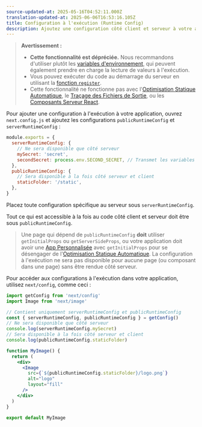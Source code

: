 ```yaml
---
source-updated-at: 2025-05-16T04:52:11.000Z
translation-updated-at: 2025-06-06T16:53:16.105Z
title: Configuration à l'exécution (Runtime Config)
description: Ajoutez une configuration côté client et serveur à votre application Next.js.
---
```


> **Avertissement :**
>
> - **Cette fonctionnalité est dépréciée.** Nous recommandons d'utiliser plutôt les [variables d'environnement](/docs/pages/building-your-application/configuring/environment-variables), qui peuvent également prendre en charge la lecture de valeurs à l'exécution.
> - Vous pouvez exécuter du code au démarrage du serveur en utilisant la [fonction `register`](/docs/app/building-your-application/optimizing/instrumentation).
> - Cette fonctionnalité ne fonctionne pas avec l'[Optimisation Statique Automatique](/docs/pages/building-your-application/rendering/automatic-static-optimization), le [Traçage des Fichiers de Sortie](/docs/pages/api-reference/next-config-js/output#automatically-copying-traced-files), ou les [Composants Serveur React](/docs/app/building-your-application/rendering/server-components).

Pour ajouter une configuration à l'exécution à votre application, ouvrez `next.config.js` et ajoutez les configurations `publicRuntimeConfig` et `serverRuntimeConfig` :

```js filename="next.config.js"
module.exports = {
  serverRuntimeConfig: {
    // Ne sera disponible que côté serveur
    mySecret: 'secret',
    secondSecret: process.env.SECOND_SECRET, // Transmet les variables d'environnement
  },
  publicRuntimeConfig: {
    // Sera disponible à la fois côté serveur et client
    staticFolder: '/static',
  },
}
```

Placez toute configuration spécifique au serveur sous `serverRuntimeConfig`.

Tout ce qui est accessible à la fois au code côté client et serveur doit être sous `publicRuntimeConfig`.

> Une page qui dépend de `publicRuntimeConfig` **doit** utiliser `getInitialProps` ou `getServerSideProps`, ou votre application doit avoir une [App Personnalisée](/docs/pages/building-your-application/routing/custom-app) avec `getInitialProps` pour se désengager de l'[Optimisation Statique Automatique](/docs/pages/building-your-application/rendering/automatic-static-optimization). La configuration à l'exécution ne sera pas disponible pour aucune page (ou composant dans une page) sans être rendue côté serveur.

Pour accéder aux configurations à l'exécution dans votre application, utilisez `next/config`, comme ceci :

```jsx
import getConfig from 'next/config'
import Image from 'next/image'

// Contient uniquement serverRuntimeConfig et publicRuntimeConfig
const { serverRuntimeConfig, publicRuntimeConfig } = getConfig()
// Ne sera disponible que côté serveur
console.log(serverRuntimeConfig.mySecret)
// Sera disponible à la fois côté serveur et client
console.log(publicRuntimeConfig.staticFolder)

function MyImage() {
  return (
    <div>
      <Image
        src={`${publicRuntimeConfig.staticFolder}/logo.png`}
        alt="logo"
        layout="fill"
      />
    </div>
  )
}

export default MyImage
```
